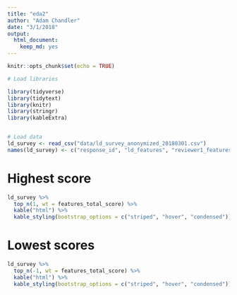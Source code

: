 ```yaml
---
title: "eda2"
author: "Adam Chandler"
date: "3/1/2018"
output: 
  html_document: 
    keep_md: yes
---
```


```r
knitr::opts_chunk$set(echo = TRUE)
```

```r

# Load libraries

library(tidyverse)
library(tidytext)
library(knitr)
library(stringr)
library(kableExtra)


# Load data
ld_survey <- read_csv("data/ld_survey_anonymized_20180301.csv")
names(ld_survey) <- c("response_id", "ld_features", "reviewer1_features_score", "reviewer2_features_score", "reviewer3_features_score", "reviewer4_features_score", "features_total_score")

```


# Highest score

```r

ld_survey %>%
  top_n(1, wt = features_total_score) %>%
  kable("html") %>%
  kable_styling(bootstrap_options = c("striped", "hover", "condensed"))

```

# Lowest scores


```r

ld_survey %>%
  top_n(-1, wt = features_total_score) %>%
  kable("html") %>%
  kable_styling(bootstrap_options = c("striped", "hover", "condensed"))

```
